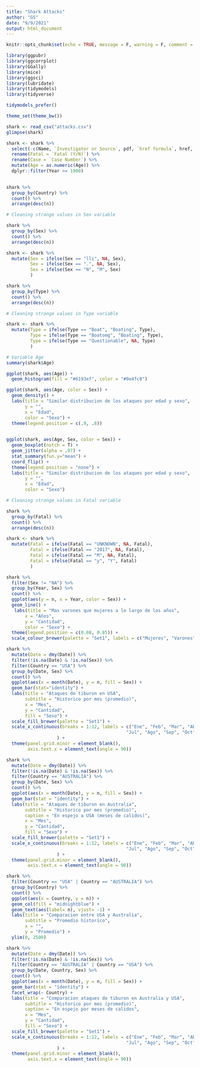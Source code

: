 ```yaml
---
title: "Shark Attacks"
author: "GS"
date: "9/9/2021"
output: html_document
---
```


```r
knitr::opts_chunk$set(echo = TRUE, message = F, warning = F, comment = "", fig.align='center')
```
```r
library(ggpubr)
library(ggcorrplot)
library(GGally)
library(mice)
library(ggsci)
library(lubridate)
library(tidymodels)
library(tidyverse)

tidymodels_prefer()

theme_set(theme_bw())
```

```r

shark <- read_csv("attacks.csv")
glimpse(shark)

shark <- shark %>% 
  select(-c(Name, `Investigator or Source`, pdf, `href formula`, href, `Case Number_1`, `Case Number_2`, X23, X24, `original order`)) %>% 
  rename(Fatal = `Fatal (Y/N)`) %>% 
  rename(Case = `Case Number`) %>% 
  mutate(Age = as.numeric(Age)) %>% 
  dplyr::filter(Year >= 1900)

  
shark %>% 
  group_by(Country) %>% 
  count() %>% 
  arrange(desc(n)) 

```

```r
# Cleaning strange values in Sex variable

shark %>% 
  group_by(Sex) %>% 
  count() %>% 
  arrange(desc(n)) 

shark <- shark %>%
  mutate(Sex = ifelse(Sex == "lli", NA, Sex),
         Sex = ifelse(Sex == ".", NA, Sex),
         Sex = ifelse(Sex == "N", "M", Sex)
         )

shark %>% 
  group_by(Type) %>% 
  count() %>% 
  arrange(desc(n))
```

```r
# Cleaning strange values in Type variable

shark <- shark %>% 
  mutate(Type = ifelse(Type == "Boat", "Boating", Type),
         Type = ifelse(Type == "Boatomg", "Boating", Type),
         Type = ifelse(Type == "Questionable", NA, Type)
         )
```

```r
# Variable Age
summary(shark$Age)

ggplot(shark, aes(Age)) + 
  geom_histogram(fill = "#6193ef", color = "#0e4fc8")

ggplot(shark, aes(Age, color = Sex)) + 
  geom_density() + 
  labs(title = "Similar distribucion de los ataques por edad y sexo",
       y = "",
       x = "Edad",
       color = "Sexo") +
  theme(legend.position = c(.9, .8)) 
  

ggplot(shark, aes(Age, Sex, color = Sex)) + 
  geom_boxplot(notch = T) + 
  geom_jitter(alpha = .07) + 
  stat_summary(fun.y="mean") +
  coord_flip() + 
  theme(legend.position = "none") +
  labs(title = "Similar distribucion de los ataques por edad y sexo",
       y = "",
       x = "Edad",
       color = "Sexo")
```
```r
# Cleaning strange values in Fatal variable

shark %>% 
  group_by(Fatal) %>% 
  count() %>% 
  arrange(desc(n))

shark <- shark %>% 
  mutate(Fatal = ifelse(Fatal == "UNKNOWN", NA, Fatal),
         Fatal = ifelse(Fatal == "2017", NA, Fatal),
         Fatal = ifelse(Fatal == "M", NA, Fatal),
         Fatal = ifelse(Fatal == "y", "Y", Fatal)
         )
```

```r
shark %>% 
  filter(Sex != "NA") %>% 
  group_by(Year, Sex) %>% 
  count() %>% 
  ggplot(aes(y = n, x = Year, color = Sex)) + 
  geom_line() + 
   labs(title = "Mas varones que mujeres a lo largo de los años",
       x = "Años",
       y = "Cantidad", 
       color = "Sexo") + 
  theme(legend.position = c(0.08, 0.85)) + 
  scale_colour_brewer(palette = "Set1", labels = c("Mujeres", "Varones")) 

```

```r
shark %>% 
  mutate(Date = dmy(Date)) %>% 
  filter(!is.na(Date) & !is.na(Sex)) %>% 
  filter(Country == "USA") %>% 
  group_by(Date, Sex) %>% 
  count() %>% 
  ggplot(aes(x = month(Date), y = n, fill = Sex)) + 
  geom_bar(stat="identity") + 
  labs(title = "Ataques de tiburon en USA",
       subtitle = "Historico por mes (promedio)",
       x = "Mes",
       y = "Cantidad",
       fill = "Sexo") + 
  scale_fill_brewer(palette = "Set1") + 
  scale_x_continuous(breaks = 1:12, labels = c("Ene", "Feb", "Mar", "Abr", "May", "Jun", 
                                             "Jul", "Ago", "Sep", "Oct", "Nov", "Dic")
                   ) + 
  theme(panel.grid.minor = element_blank(),
        axis.text.x = element_text(angle = 90))

```

```r
shark %>% 
  mutate(Date = dmy(Date)) %>% 
  filter(!is.na(Date) & !is.na(Sex)) %>% 
  filter(Country == "AUSTRALIA") %>% 
  group_by(Date, Sex) %>% 
  count() %>% 
  ggplot(aes(x = month(Date), y = n, fill = Sex)) + 
  geom_bar(stat = "identity") + 
  labs(title = "Ataques de tiburon en Australia",
       subtitle = "Historico por mes (promedio)",
       caption = "En espejo a USA (meses de calidos)",
       x = "Mes",
       y = "Cantidad",
       fill = "Sexo") + 
  scale_fill_brewer(palette = "Set1") + 
  scale_x_continuous(breaks = 1:12, labels = c("Ene", "Feb", "Mar", "Abr", "May", "Jun", 
                                             "Jul", "Ago", "Sep", "Oct", "Nov", "Dic")
                   ) + 
  theme(panel.grid.minor = element_blank(),
        axis.text.x = element_text(angle = 90))
```

```r
shark %>% 
  filter(Country == "USA" | Country == "AUSTRALIA") %>% 
  group_by(Country) %>% 
  count() %>% 
  ggplot(aes(x = Country, y = n)) + 
  geom_col(fill = "midnightblue") + 
  geom_text(aes(label= n), vjust= -1) +
  labs(title = "Comparacion entre USA y Australia",
       subtitle = "Promedio historico",
       x = "",
       y = "Promedio") +
  ylim(0, 2500)

```
```r
shark %>% 
  mutate(Date = dmy(Date)) %>% 
  filter(!is.na(Date) & !is.na(Sex)) %>% 
  filter(Country == "AUSTRALIA" | Country == "USA") %>% 
  group_by(Date, Country, Sex) %>% 
  count() %>% 
  ggplot(aes(x = month(Date), y = n, fill = Sex)) + 
  geom_bar(stat = "identity") +
  facet_wrap(~ Country) +
  labs(title = "Comparacion ataques de tiburon en Australia y USA",
       subtitle = "Historico por mes (promedio)",
       caption = "En espejo por meses de calidos",
       x = "Mes",
       y = "Cantidad",
       fill = "Sexo") + 
  scale_fill_brewer(palette = "Set1") + 
  scale_x_continuous(breaks = 1:12, labels = c("Ene", "Feb", "Mar", "Abr", "May", "Jun", 
                                             "Jul", "Ago", "Sep", "Oct", "Nov", "Dic")
                   ) + 
  theme(panel.grid.minor = element_blank(),
        axis.text.x = element_text(angle = 90))
```









